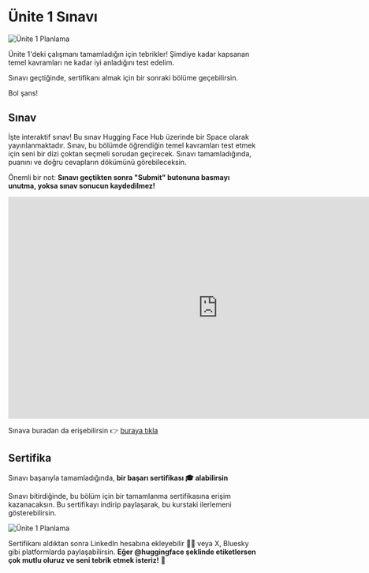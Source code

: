 # Ünite 1 Sınavı

<img src="https://huggingface.co/datasets/agents-course/course-images/resolve/main/en/unit1/whiteboard-unit1sub4DONE.jpg" alt="Ünite 1 Planlama"/>

Ünite 1'deki çalışmanı tamamladığın için tebrikler! 
Şimdiye kadar kapsanan temel kavramları ne kadar iyi anladığını test edelim.

Sınavı geçtiğinde, sertifikanı almak için bir sonraki bölüme geçebilirsin.

Bol şans!

## Sınav

İşte interaktif sınav! Bu sınav Hugging Face Hub üzerinde bir Space olarak yayınlanmaktadır. 
Sınav, bu bölümde öğrendiğin temel kavramları test etmek için seni bir dizi çoktan seçmeli sorudan geçirecek. Sınavı tamamladığında, puanını ve doğru cevapların dökümünü görebileceksin.

Önemli bir not: **Sınavı geçtikten sonra "Submit" butonuna basmayı unutma, yoksa sınav sonucun kaydedilmez!**

<iframe
    src="https://agents-course-unit-1-quiz.hf.space"
    frameborder="0"
    width="850"
    height="450"
></iframe>

Sınava buradan da erişebilirsin 👉 [buraya tıkla](https://huggingface.co/spaces/agents-course/unit_1_quiz)

## Sertifika

Sınavı başarıyla tamamladığında, **bir başarı sertifikası 🎓 alabilirsin**

Sınavı bitirdiğinde, bu bölüm için bir tamamlanma sertifikasına erişim kazanacaksın. Bu sertifikayı indirip paylaşarak, bu kurstaki ilerlemeni gösterebilirsin.

<img src="https://huggingface.co/datasets/agents-course/course-images/resolve/main/en/unit1/whiteboard-unit1sub5DONE.jpg" alt="Ünite 1 Planlama"/>

Sertifikanı aldıktan sonra LinkedIn hesabına ekleyebilir 🧑‍💼 veya X, Bluesky gibi platformlarda paylaşabilirsin. 
**Eğer @huggingface şeklinde etiketlersen çok mutlu oluruz ve seni tebrik etmek isteriz!** 🤗